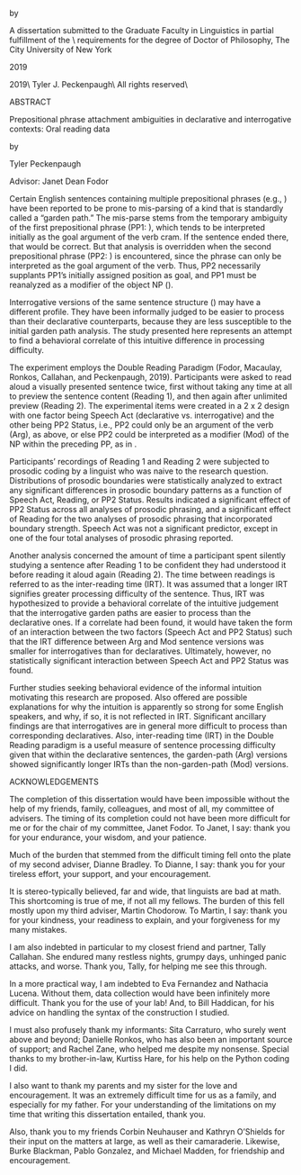 \pagenumbering{gobble}
\centering

\vspace*{2.0in}

\uppercase{Prepositional phrase attachment ambiguities \\ in declarative and interrogative contexts: \\ Oral reading data}

\vspace{0.5in}

by

\vspace{0.5in}

\uppercase{Tyler Peckenpaugh}

\vfill 

A dissertation submitted to the Graduate Faculty in Linguistics in partial fulfillment of the \\ requirements for the degree of Doctor of Philosophy, The City University of New York 

\vspace{0.5in}

2019

\pagebreak

\pagenumbering{roman}
\vspace*{4in}
\vfill

\copyright 2019\\
Tyler J. Peckenpaugh\\
All rights reserved\\

\pagebreak

\includepdf[pages=1]{approval-page.pdf}

\pagebreak

ABSTRACT

\vspace{0.25in}

Prepositional phrase attachment ambiguities in declarative and interrogative contexts: Oral reading data

\vspace{0.25in}

by 

Tyler Peckenpaugh

\vspace{0.5in}

\raggedright 
Advisor: Janet Dean Fodor

\vspace{0.5in}

Certain English sentences containing multiple prepositional phrases (e.g., \textit{She had planned to cram the paperwork in the drawer into her briefcase}) have been reported to be prone to mis-parsing of a kind that is standardly called a “garden path.” The mis-parse stems from the temporary ambiguity of the first prepositional phrase (PP1: \textit{in the drawer}), which tends to be interpreted initially as the goal argument of the verb cram. If the sentence ended there, that would be correct. But that analysis is overridden when the second prepositional phrase (PP2: \textit{into her briefcase}) is encountered, since the \textit{into} phrase can only be interpreted as the goal argument of the verb. Thus, PP2 necessarily supplants PP1’s initially assigned position as goal, and PP1 must be reanalyzed as a modifier of the object NP (\textit{the paperwork}).  

Interrogative versions of the same sentence structure (\textit{Had she planned to cram the paperwork in the drawer into her briefcase?}) may have a different profile. They have been informally judged to be easier to process than their declarative counterparts, because they are less susceptible to the initial garden path analysis. The study presented here represents an attempt to find a behavioral correlate of this intuitive difference in processing difficulty.

The experiment employs the Double Reading Paradigm (Fodor, Macaulay, Ronkos, Callahan, and Peckenpaugh, 2019). Participants were asked to read aloud a visually presented sentence twice, first without taking any time at all to preview the sentence content (Reading 1), and then again after unlimited preview (Reading 2). The experimental items were created in a 2 x 2 design with one factor being Speech Act (declarative vs. interrogative) and the other being PP2 Status, i.e., PP2 could only be an argument of the verb (Arg), as above, or else PP2 could be interpreted as a modifier (Mod) of the NP within the preceding PP, as in \textit{She had / Had she planned to cram the paperwork in the drawer of her filing cabinet(?)}.  

Participants' recordings of Reading 1 and Reading 2 were subjected to prosodic coding by a linguist who was naive to the research question. Distributions of prosodic boundaries were statistically analyzed to extract any significant differences in prosodic boundary patterns as a function of Speech Act, Reading, or PP2 Status. Results indicated a significant effect of PP2 Status across all analyses of prosodic phrasing, and a significant effect of Reading for the two analyses of prosodic phrasing that incorporated boundary strength. Speech Act was not a significant predictor, except in one of the four total analyses of prosodic phrasing reported.    

Another analysis concerned the amount of time a participant spent silently studying a sentence after Reading 1 to be confident they had understood it before reading it aloud again (Reading 2). The time between readings is referred to as the inter-reading time (IRT). It was assumed that a longer IRT signifies greater processing difficulty of the sentence. Thus, IRT was hypothesized to provide a behavioral correlate of the intuitive judgement that the interrogative garden paths are easier to process than the declarative ones. If a correlate had been found, it would have taken the form of an interaction between the two factors (Speech Act and PP2 Status) such that the IRT difference between Arg and Mod sentence versions was smaller for interrogatives than for declaratives.  Ultimately, however, no statistically significant interaction between Speech Act and PP2 Status was found. 

Further studies seeking behavioral evidence of the informal intuition motivating this research are proposed. Also offered are possible explanations for why the intuition is apparently so strong for some English speakers, and why, if so, it is not reflected in IRT. Significant ancillary findings are that interrogatives are in general more difficult to process than corresponding declaratives. Also, inter-reading time (IRT) in the Double Reading paradigm is a useful measure of sentence processing difficulty given that within the declarative sentences, the garden-path (Arg) versions showed significantly longer IRTs than the non-garden-path (Mod) versions. 

\pagebreak

\centering 
ACKNOWLEDGEMENTS

\vspace{0.5in}
\raggedright

The completion of this dissertation would have been impossible without the help of my friends, family, colleagues, and most of all, my committee of advisers. The timing of its completion could not have been more difficult for me or for the chair of my committee, Janet Fodor. To Janet, I say: thank you for your endurance, your wisdom, and your patience. 

Much of the burden that stemmed from the difficult timing fell onto the plate of my second adviser, Dianne Bradley. To Dianne, I say: thank you for your tireless effort, your support, and your encouragement.
	
It is stereo-typically believed, far and wide, that linguists are bad at math. This shortcoming is true of me, if not all my fellows. The burden of this fell mostly upon my third adviser, Martin Chodorow. To Martin, I say: thank you for your kindness, your readiness to explain, and your forgiveness for my many mistakes.

I am also indebted in particular to my closest friend and partner, Tally Callahan. She endured many restless nights, grumpy days, unhinged panic attacks, and worse. Thank you, Tally, for helping me see this through.

In a more practical way, I am indebted to Eva Fernandez and Nathacia Lucena. Without them, data collection would have been infinitely more difficult. Thank you for the use of your lab! And, to Bill Haddican, for his advice on handling the syntax of the construction I studied. 

I must also profusely thank my informants: Sita Carraturo, who surely went above and beyond; Danielle Ronkos, who has also been an important source of support; and Rachel Zane, who helped me despite my nonsense. Special thanks to my brother-in-law, Kurtiss Hare, for his help on the Python coding I did. 

I also want to thank my parents and my sister for the love and encouragement. It was an extremely difficult time for us as a family, and especially for my father. For your understanding of the limitations on my time that writing this dissertation entailed, thank you. 

Also, thank you to my friends Corbin Neuhauser and Kathryn O’Shields for their input on the matters at large, as well as their camaraderie. Likewise, Burke Blackman, Pablo Gonzalez, and Michael Madden, for friendship and encouragement.

\pagebreak